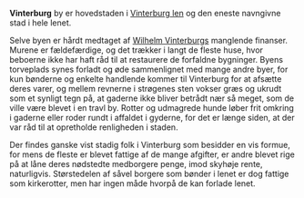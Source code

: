 {{title:Vinterburg}}
{{author:Laura Holmegaard}}
{{timestamp:2009-09-26T07:42:39Z}}
{{copyright:Vinterburg}}
'''Vinterburg''' by er hovedstaden i [[Vinterburg len]] og den eneste navngivne stad i hele lenet.

Selve byen er hårdt medtaget af [[Wilhelm Vinterburg|Wilhelm Vinterburgs]] manglende finanser. Murene er fældefærdige, og det trækker i langt de fleste huse, hvor beboerne ikke har haft råd til at restaurere de forfaldne bygninger. Byens torveplads synes forladt og øde sammenlignet med mange andre byer, for kun bønderne og enkelte handlende kommer til Vinterburg for at afsætte deres varer, og mellem revnerne i strøgenes sten vokser græs og ukrudt som et synligt tegn på, at gaderne ikke bliver betrådt nær så meget, som de ville være blevet i en travl by. Rotter og udmagrede hunde løber frit omkring i gaderne eller roder rundt i affaldet i gyderne, for det er længe siden, at der var råd til at opretholde renligheden i staden.

Der findes ganske vist stadig folk i Vinterburg som besidder en vis formue, for mens de fleste er blevet fattige af de mange afgifter, er andre blevet rige på at låne deres nødstedte medborgere penge, imod skyhøje rente, naturligvis. Størstedelen af såvel borgere som bønder i lenet er dog fattige som kirkerotter, men har ingen måde hvorpå de kan forlade lenet.